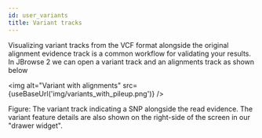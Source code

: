 ```yaml
---
id: user_variants
title: Variant tracks
---
```





Visualizing variant tracks from the VCF format alongside the original alignment evidence track is a common workflow for validating your results. In JBrowse 2 we can open a variant track and an alignments track as shown below


<img alt="Variant with alignments" src={useBaseUrl('img/variants_with_pileup.png')} />

Figure: The variant track indicating a SNP alongside the read evidence. The variant feature details are also shown on the right-side of the screen in our "drawer widget".



